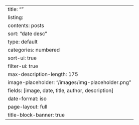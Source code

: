 ---
title: ""
listing:
  contents: posts
  sort: "date desc"
  type: default
  categories: numbered
  sort-ui: true
  filter-ui: true
  max-description-length: 175
  image-placeholder: "/images/img-placeholder.png"
  fields: [image, date, title, author, description]
  date-format: iso
page-layout: full
title-block-banner: true
---